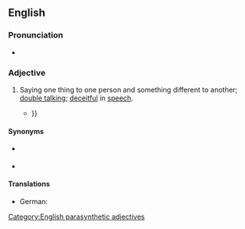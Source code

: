 ==English==

===Pronunciation===
* {{audio|en|en-au-double-tongued.ogg|Audio (AU)}}

===Adjective===
{{en-adj|-|head=[[double]]-[[tongued]]}}

# {{lb|en|idiomatic}} Saying one thing to one person and something different to another; [[double talk]]ing; [[deceitful]] in [[speech]].
#* {{RQ:Defoe Captain Singleton|page=279|passage=Thou art but a '''double-tongu'd''' Chriſtian, I doubt: {{...}}}}

====Synonyms====
* {{l|en|twi-tongued}} {{qual|archaic}}
* {{l|en|two-tongued}}

====Translations====
{{trans-top|deceitful in speech}}
{{trans-mid}}
* German: {{t+|de|doppelzüngig}}
{{trans-bottom}}

[[Category:English parasynthetic adjectives]]